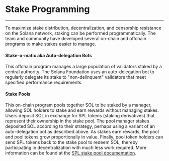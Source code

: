 # Stake Programming

---

To maximize stake distribution, decentralization, and censorship resistance on
the Solana network, staking can be performed programmatically. The team and
community have developed several on-chain and offchain programs to make stakes
easier to manage.

#### Stake-o-matic aka Auto-delegation Bots

This offchain program manages a large population of validators staked by a
central authority. The Solana Foundation uses an auto-delegation bot to
regularly delegate its stake to "non-delinquent" validators that meet specified
performance requirements.

#### Stake Pools

This on-chain program pools together SOL to be staked by a manager, allowing SOL
holders to stake and earn rewards without managing stakes. Users deposit SOL in
exchange for SPL tokens (staking derivatives) that represent their ownership in
the stake pool. The pool manager stakes deposited SOL according to their
strategy, perhaps using a variant of an auto-delegation bot as described above.
As stakes earn rewards, the pool and pool tokens grow proportionally in value.
Finally, pool token holders can send SPL tokens back to the stake pool to redeem
SOL, thereby participating in decentralization with much less work required.
More information can be found at the
[SPL stake pool documentation](https://spl.solana.com/stake-pool).
